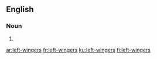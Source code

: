 ==English==

===Noun===
{{head|en|plural}}

# {{plural of|left-winger|lang=en}}

[[ar:left-wingers]]
[[fr:left-wingers]]
[[ku:left-wingers]]
[[fi:left-wingers]]